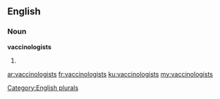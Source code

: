 ==English==

===Noun===
'''vaccinologists'''

# {{plural of|[[vaccinologist]]}}

[[Category:English plurals]]

[[ar:vaccinologists]]
[[fr:vaccinologists]]
[[ku:vaccinologists]]
[[my:vaccinologists]]